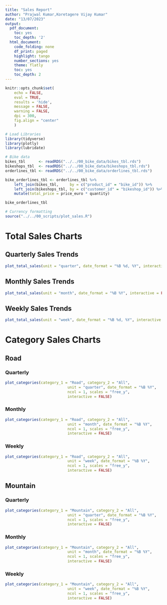 ```yaml
---
title: "Sales Report"
author: "Prajwal Kumar,Koretagere Vijay Kumar"
date: "13/07/2023"
output:
  pdf_document:
    toc: yes
    toc_depth: '2'
  html_document:
    code_folding: none
    df_print: paged
    highlight: tango
    number_sections: yes
    theme: flatly
    toc: yes
    toc_depth: 2
---
```


```r
knitr::opts_chunk$set(
    echo = FALSE,
    eval = TRUE,
    results = 'hide',
    message = FALSE,
    warning = FALSE,
    dpi = 300,
    fig.align = "center"
    )
```

```r
# Load Libraries
library(tidyverse)
library(plotly)
library(lubridate)
```

```r
# Bike data
bikes_tbl      <- readRDS("../../00_bike_data/bikes_tbl.rds")
bikeshops_tbl  <- readRDS("../../00_bike_data/bikeshops_tbl.rds")
orderlines_tbl <- readRDS("../../00_bike_data/orderlines_tbl.rds")

bike_orderlines_tbl <- orderlines_tbl %>%
    left_join(bikes_tbl,     by = c("product_id" = "bike_id")) %>%
    left_join(bikeshops_tbl, by = c("customer_id" = "bikeshop_id")) %>%
    mutate(total_price = price_euro * quantity)

bike_orderlines_tbl
```
```r
# Currency formatting
source("../../00_scripts/plot_sales.R")
```
# Total Sales Charts
## Quarterly Sales Trends

```r
plot_total_sales(unit = "quarter", date_format = "%B %d, %Y", interactive = FALSE)
```
## Monthly Sales Trends

```r
plot_total_sales(unit = "month", date_format = "%B %Y", interactive = FALSE)
```
## Weekly Sales Trends
```r
plot_total_sales(unit = "week", date_format = "%B %d, %Y", interactive = FALSE)
```
# Category Sales Charts
## Road
### Quarterly
```r
plot_categories(category_1 = "Road", category_2 = "All",
                            unit = "quarter", date_format = "%B %Y",
                            ncol = 1, scales = "free_y",
                            interactive = FALSE)
```
### Monthly
```r
plot_categories(category_1 = "Road", category_2 = "All",
                            unit = "month", date_format = "%B %Y",
                            ncol = 1, scales = "free_y",
                            interactive = FALSE)
```
### Weekly
```r
plot_categories(category_1 = "Road", category_2 = "All",
                            unit = "week", date_format = "%B %Y",
                            ncol = 1, scales = "free_y",
                            interactive = FALSE)
```
## Mountain
### Quarterly
```r
plot_categories(category_1 = "Mountain", category_2 = "All",
                            unit = "quarter", date_format = "%B %Y",
                            ncol = 1, scales = "free_y",
                            interactive = FALSE)
```
### Monthly
```r
plot_categories(category_1 = "Mountain", category_2 = "All",
                            unit = "month", date_format = "%B %Y",
                            ncol = 1, scales = "free_y",
                            interactive = FALSE)
```
### Weekly
```r
plot_categories(category_1 = "Mountain", category_2 = "All",
                            unit = "week", date_format = "%B %Y",
                            ncol = 1, scales = "free_y",
                            interactive = FALSE)
```

